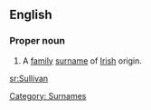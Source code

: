 ==English==
{{wikipedia|Sullivan (surname)}}
===Proper noun===
{{en-proper noun}}

# A [[family]] [[surname]] of [[Irish]] origin.

[[Category: Surnames]]

[[sr:Sullivan]]